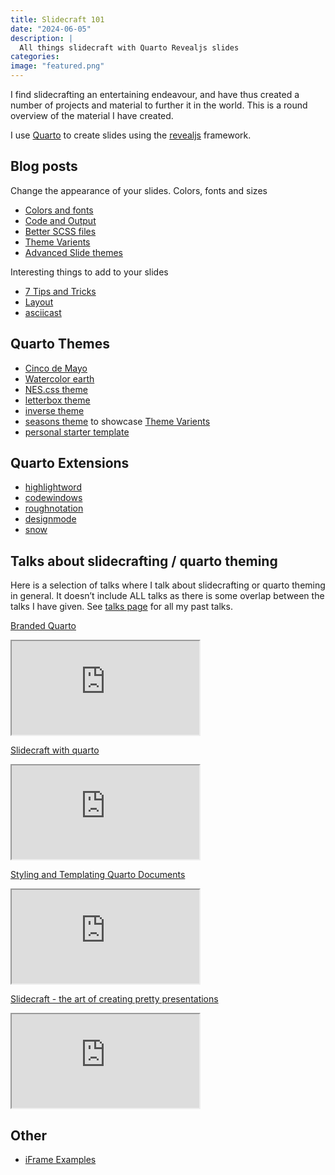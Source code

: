 ```yaml
---
title: Slidecraft 101
date: "2024-06-05"
description: |
  All things slidecraft with Quarto Revealjs slides
categories:
image: "featured.png"
---
```


I find slidecrafting an entertaining endeavour, and have thus created a number of projects and material to further it in the world. This is a round overview of the material I have created.

I use [Quarto](https://quarto.org/) to create slides using the [revealjs](https://revealjs.com/) framework.

## Blog posts

Change the appearance of your slides. Colors, fonts and sizes

- [Colors and fonts](../../post/slidecraft-colors-fonts/index.md)
- [Code and Output](../../post/slidecraft-code-output/index.md)
- [Better SCSS files](../../post/slidecraft-scss-uses/index.qmd)
- [Theme Varients](../../post/slidecraft-theme-variants/index.md)
- [Advanced Slide themes](../../post/slidecraft-scss-themes/index.qmd)

Interesting things to add to your slides

- [7 Tips and Tricks](../../post/slidecraft-7-tips-and-tricks/index.qmd)
- [Layout](../../post/slidecraft-layout/index.qmd)
- [asciicast](../../post/slidecraft-asciicast/index.qmd)

## Quarto Themes

- [Cinco de Mayo](https://github.com/EmilHvitfeldt/quarto-revealjs-cinco-de-mayo)
- [Watercolor earth](https://github.com/EmilHvitfeldt/quarto-revealjs-earth)
- [NES.css theme](https://github.com/EmilHvitfeldt/quarto-nes-theme)
- [letterbox theme](https://github.com/EmilHvitfeldt/quarto-revealjs-letterbox)
- [inverse theme](https://github.com/EmilHvitfeldt/quarto-revealjs-inverse)
- [seasons theme](https://github.com/EmilHvitfeldt/quarto-revealjs-seasons) to showcase [Theme Varients](../../post/slidecraft-theme-variants/index.md)
- [personal starter template](https://github.com/EmilHvitfeldt/quarto-revealjs-template)

## Quarto Extensions

- [highlightword](https://github.com/EmilHvitfeldt/quarto-revealjs-highlightword)
- [codewindows](https://github.com/EmilHvitfeldt/quarto-revealjs-codewindow)
- [roughnotation](https://github.com/EmilHvitfeldt/quarto-roughnotation)
- [designmode](https://github.com/EmilHvitfeldt/quarto-designmode)
- [snow](https://github.com/EmilHvitfeldt/quarto-snow)

## Talks about slidecrafting / quarto theming

Here is a selection of talks where I talk about slidecrafting or quarto theming in general. It doesn't include ALL talks as there is some overlap between the talks I have given. See [talks page](../../talks.qmd) for all my past talks.

[Branded Quarto](../../talk/2024-06-05-branded-quarto/index.md)

<iframe class="slide-deck" src="https://emilhvitfeldt.github.io/talk-branded-quarto/"></iframe>

[Slidecraft with quarto](../../talk/2023-11-27-slc-slidecraft/index.md)

<iframe class="slide-deck" src="https://emilhvitfeldt.github.io/talk-slc-slidecraft/"></iframe>

[Styling and Templating Quarto Documents](../../talk/2023-09-19-quarto-theming-positconf/index.md)

<iframe class="slide-deck" src="https://emilhvitfeldt.github.io/talk-quarto-theming-positconf/"></iframe>

[Slidecraft - the art of creating pretty presentations](../../talk/2023-07-13-nyr-slidecraft/index.md)

<iframe class="slide-deck" src="https://emilhvitfeldt.github.io/talk-nyr-slidecraft/"></iframe>

## Other

- [iFrame Examples](https://github.com/EmilHvitfeldt/quarto-iframe-examples)

